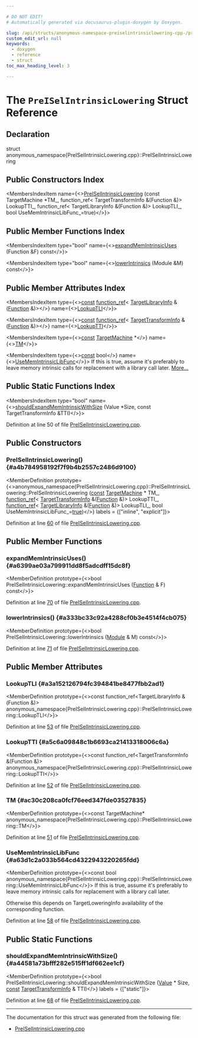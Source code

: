 ```yaml
---

# DO NOT EDIT!
# Automatically generated via docusaurus-plugin-doxygen by Doxygen.

slug: /api/structs/anonymous-namespace-preiselintrinsiclowering-cpp-/preiselintrinsiclowering
custom_edit_url: null
keywords:
  - doxygen
  - reference
  - struct
toc_max_heading_level: 3

---
```





# The `PreISelIntrinsicLowering` Struct Reference

<DoxygenPage pluginConfig={pluginConfig}>



## Declaration

<CodeBlock>struct anonymous_namespace{PreISelIntrinsicLowering.cpp}::PreISelIntrinsicLowering</CodeBlock>

## Public Constructors Index

<MembersIndex>

<MembersIndexItem
  name={<><a href="#a4b784958192f7f9b4b2557c2486d9100">PreISelIntrinsicLowering</a> (const TargetMachine &#42;TM&#95;, function&#95;ref&lt; TargetTransformInfo &amp;(Function &amp;)&gt; LookupTTI&#95;, function&#95;ref&lt; TargetLibraryInfo &amp;(Function &amp;)&gt; LookupTLI&#95;, bool UseMemIntrinsicLibFunc&#95;=true)</>}>
</MembersIndexItem>

</MembersIndex>

## Public Member Functions Index

<MembersIndex>

<MembersIndexItem
  type="bool"
  name={<><a href="#a6399ae03a799911dd8f5adcdff15dc8f">expandMemIntrinsicUses</a> (Function &amp;F) const</>}>
</MembersIndexItem>

<MembersIndexItem
  type="bool"
  name={<><a href="#a333bc33c92a4288cf0b3e4514f4cb075">lowerIntrinsics</a> (Module &amp;M) const</>}>
</MembersIndexItem>

</MembersIndex>

## Public Member Attributes Index

<MembersIndex>

<MembersIndexItem
  type={<><a href="/docs/api/files/lib/lib/target/lib/target/aarch64/aarch64promoteconstant-cpp/#a90f8350fecae261c25be85d38b451bff">const</a> <a href="/docs/api/classes/llvm/function-ref">function&#95;ref</a>&lt; <a href="/docs/api/classes/llvm/targetlibraryinfo">TargetLibraryInfo</a> &amp;(<a href="/docs/api/classes/llvm/function">Function</a> &amp;)&gt;</>}
  name={<><a href="#a3a152126794fc394841be8477fbb2ad1">LookupTLI</a></>}>
</MembersIndexItem>

<MembersIndexItem
  type={<><a href="/docs/api/files/lib/lib/target/lib/target/aarch64/aarch64promoteconstant-cpp/#a90f8350fecae261c25be85d38b451bff">const</a> <a href="/docs/api/classes/llvm/function-ref">function&#95;ref</a>&lt; <a href="/docs/api/classes/llvm/targettransforminfo">TargetTransformInfo</a> &amp;(<a href="/docs/api/classes/llvm/function">Function</a> &amp;)&gt;</>}
  name={<><a href="#a5c6a09848c1b6693ca21413318006c6a">LookupTTI</a></>}>
</MembersIndexItem>

<MembersIndexItem
  type={<><a href="/docs/api/files/lib/lib/target/lib/target/aarch64/aarch64promoteconstant-cpp/#a90f8350fecae261c25be85d38b451bff">const</a> <a href="/docs/api/classes/llvm/targetmachine">TargetMachine</a> &#42;</>}
  name={<><a href="#ac30c208ca0fcf76eed347fde03527835">TM</a></>}>
</MembersIndexItem>

<MembersIndexItem
  type={<><a href="/docs/api/files/lib/lib/target/lib/target/aarch64/aarch64promoteconstant-cpp/#a90f8350fecae261c25be85d38b451bff">const</a> bool</>}
  name={<><a href="#a63d1c2a033b564cd4322943220265fdd">UseMemIntrinsicLibFunc</a></>}>
If this is true, assume it&#39;s preferably to leave memory intrinsic calls for replacement with a library call later. <a href="#a63d1c2a033b564cd4322943220265fdd">More...</a>
</MembersIndexItem>

</MembersIndex>

## Public Static Functions Index

<MembersIndex>

<MembersIndexItem
  type="bool"
  name={<><a href="#a44581a73bfff282e515ff1df662ee1cf">shouldExpandMemIntrinsicWithSize</a> (Value &#42;Size, const TargetTransformInfo &amp;TTI)</>}>
</MembersIndexItem>

</MembersIndex>


Definition at line 50 of file <a href="/docs/api/files/lib/lib/codegen/preiselintrinsiclowering-cpp">PreISelIntrinsicLowering.cpp</a>.

<SectionDefinition>

## Public Constructors

### PreISelIntrinsicLowering() {#a4b784958192f7f9b4b2557c2486d9100}

<MemberDefinition
  prototype={<>anonymous&#95;namespace&#123;PreISelIntrinsicLowering.cpp&#125;::PreISelIntrinsicLowering::PreISelIntrinsicLowering (<a href="/docs/api/files/lib/lib/target/lib/target/aarch64/aarch64promoteconstant-cpp/#a90f8350fecae261c25be85d38b451bff">const</a> <a href="/docs/api/classes/llvm/targetmachine">TargetMachine</a> &#42; TM_, <a href="/docs/api/classes/llvm/function-ref">function&#95;ref</a>&lt; <a href="/docs/api/classes/llvm/targettransforminfo">TargetTransformInfo</a> &amp;(<a href="/docs/api/classes/llvm/function">Function</a> &amp;)&gt; LookupTTI_, <a href="/docs/api/classes/llvm/function-ref">function&#95;ref</a>&lt; <a href="/docs/api/classes/llvm/targetlibraryinfo">TargetLibraryInfo</a> &amp;(<a href="/docs/api/classes/llvm/function">Function</a> &amp;)&gt; LookupTLI_, bool UseMemIntrinsicLibFunc_=<a href="/docs/api/files/lib/lib/analysis/basicaliasanalysis-cpp/#af6d5cafbdfc5313e65d990120021a3ec">true</a>)</>}
  labels = {["inline", "explicit"]}>

Definition at line <a href="/docs/api/files/lib/lib/codegen/preiselintrinsiclowering-cpp/#l00060">60</a> of file <a href="/docs/api/files/lib/lib/codegen/preiselintrinsiclowering-cpp">PreISelIntrinsicLowering.cpp</a>.
</MemberDefinition>

</SectionDefinition>

<SectionDefinition>

## Public Member Functions

### expandMemIntrinsicUses() {#a6399ae03a799911dd8f5adcdff15dc8f}

<MemberDefinition
  prototype={<>bool PreISelIntrinsicLowering::expandMemIntrinsicUses (<a href="/docs/api/classes/llvm/function">Function</a> &amp; F) const</>}>

Definition at line <a href="/docs/api/files/lib/lib/codegen/preiselintrinsiclowering-cpp/#l00070">70</a> of file <a href="/docs/api/files/lib/lib/codegen/preiselintrinsiclowering-cpp">PreISelIntrinsicLowering.cpp</a>.
</MemberDefinition>

### lowerIntrinsics() {#a333bc33c92a4288cf0b3e4514f4cb075}

<MemberDefinition
  prototype={<>bool PreISelIntrinsicLowering::lowerIntrinsics (<a href="/docs/api/classes/llvm/module">Module</a> &amp; M) const</>}>

Definition at line <a href="/docs/api/files/lib/lib/codegen/preiselintrinsiclowering-cpp/#l00071">71</a> of file <a href="/docs/api/files/lib/lib/codegen/preiselintrinsiclowering-cpp">PreISelIntrinsicLowering.cpp</a>.
</MemberDefinition>

</SectionDefinition>

<SectionDefinition>

## Public Member Attributes

### LookupTLI {#a3a152126794fc394841be8477fbb2ad1}

<MemberDefinition
  prototype={<>const function&#95;ref&lt;TargetLibraryInfo &amp;(Function &amp;)&gt; anonymous&#95;namespace&#123;PreISelIntrinsicLowering.cpp&#125;::PreISelIntrinsicLowering::LookupTLI</>}>

Definition at line <a href="/docs/api/files/lib/lib/codegen/preiselintrinsiclowering-cpp/#l00053">53</a> of file <a href="/docs/api/files/lib/lib/codegen/preiselintrinsiclowering-cpp">PreISelIntrinsicLowering.cpp</a>.
</MemberDefinition>

### LookupTTI {#a5c6a09848c1b6693ca21413318006c6a}

<MemberDefinition
  prototype={<>const function&#95;ref&lt;TargetTransformInfo &amp;(Function &amp;)&gt; anonymous&#95;namespace&#123;PreISelIntrinsicLowering.cpp&#125;::PreISelIntrinsicLowering::LookupTTI</>}>

Definition at line <a href="/docs/api/files/lib/lib/codegen/preiselintrinsiclowering-cpp/#l00052">52</a> of file <a href="/docs/api/files/lib/lib/codegen/preiselintrinsiclowering-cpp">PreISelIntrinsicLowering.cpp</a>.
</MemberDefinition>

### TM {#ac30c208ca0fcf76eed347fde03527835}

<MemberDefinition
  prototype={<>const TargetMachine&#42; anonymous&#95;namespace&#123;PreISelIntrinsicLowering.cpp&#125;::PreISelIntrinsicLowering::TM</>}>

Definition at line <a href="/docs/api/files/lib/lib/codegen/preiselintrinsiclowering-cpp/#l00051">51</a> of file <a href="/docs/api/files/lib/lib/codegen/preiselintrinsiclowering-cpp">PreISelIntrinsicLowering.cpp</a>.
</MemberDefinition>

### UseMemIntrinsicLibFunc {#a63d1c2a033b564cd4322943220265fdd}

<MemberDefinition
  prototype={<>const bool anonymous&#95;namespace&#123;PreISelIntrinsicLowering.cpp&#125;::PreISelIntrinsicLowering::UseMemIntrinsicLibFunc</>}>
If this is true, assume it&#39;s preferably to leave memory intrinsic calls for replacement with a library call later.

Otherwise this depends on TargetLoweringInfo availability of the corresponding function.

Definition at line <a href="/docs/api/files/lib/lib/codegen/preiselintrinsiclowering-cpp/#l00058">58</a> of file <a href="/docs/api/files/lib/lib/codegen/preiselintrinsiclowering-cpp">PreISelIntrinsicLowering.cpp</a>.
</MemberDefinition>

</SectionDefinition>

<SectionDefinition>

## Public Static Functions

### shouldExpandMemIntrinsicWithSize() {#a44581a73bfff282e515ff1df662ee1cf}

<MemberDefinition
  prototype={<>bool PreISelIntrinsicLowering::shouldExpandMemIntrinsicWithSize (<a href="/docs/api/classes/llvm/value">Value</a> &#42; Size, <a href="/docs/api/files/lib/lib/target/lib/target/aarch64/aarch64promoteconstant-cpp/#a90f8350fecae261c25be85d38b451bff">const</a> <a href="/docs/api/classes/llvm/targettransforminfo">TargetTransformInfo</a> &amp; TTI)</>}
  labels = {["static"]}>

Definition at line <a href="/docs/api/files/lib/lib/codegen/preiselintrinsiclowering-cpp/#l00068">68</a> of file <a href="/docs/api/files/lib/lib/codegen/preiselintrinsiclowering-cpp">PreISelIntrinsicLowering.cpp</a>.
</MemberDefinition>

</SectionDefinition>

<hr/>

The documentation for this struct was generated from the following file:

<ul>
<li><a href="/docs/api/files/lib/lib/codegen/preiselintrinsiclowering-cpp">PreISelIntrinsicLowering.cpp</a></li>
</ul>

</DoxygenPage>
